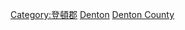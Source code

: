 {{Cat more|登頓郡}}

[[Category:登頓郡|Category:登頓郡]]
[[Category:德克薩斯州各郡人物|Denton]]
[[Category:達拉斯-沃斯堡都會區人|Denton County]]